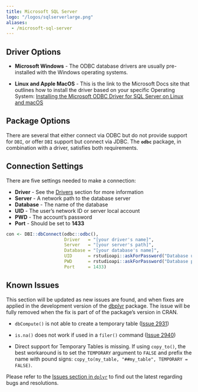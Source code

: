 ```yaml
---
title: Microsoft SQL Server
logo: "/logos/sqlserverlarge.png"
aliases:
  - /microsoft-sql-server
---
```


## Driver Options

- **Microsoft Windows**  - The ODBC database drivers are usually pre-installed with the Windows operating systems. 

- **Linux and Apple MacOS** - This is the link to the Microsoft Docs site that outlines how to install the driver based on your specific Operating System: [Installing the Microsoft ODBC Driver for SQL Server on Linux and macOS](https://docs.microsoft.com/en-us/sql/connect/odbc/linux-mac/installing-the-microsoft-odbc-driver-for-sql-server) 

## Package Options

There are several that either connect via ODBC but do not provide support for `DBI`, or offer `DBI` support but connect via JDBC.  The **`odbc`** package, in combination with a driver, satisfies both requirements.

## Connection Settings

There are five settings needed to make a connection:

  - **Driver** - See the [Drivers](/drivers) section for more information 
  - **Server** - A network path to the database server
  - **Database** - The name of the database
  - **UID** - The user's network ID or server local account
  - **PWD** - The account's password
  - **Port** - Should be set to **1433**

```r

con <- DBI::dbConnect(odbc::odbc(),
                      Driver   = "[your driver's name]",
                      Server   = "[your server's path]",
                      Database = "[your database's name]",
                      UID      = rstudioapi::askForPassword("Database user"),
                      PWD      = rstudioapi::askForPassword("Database password"),
                      Port     = 1433)

```

## Known Issues

This section will be updated as new issues are found, and when fixes are applied in the development version of the [dbplyr](https://github.com/tidyverse/dplyr) package.  The issue will be fully removed when the fix is part of of the package's version in CRAN.

- `dbCompute()` is not able to create a temporary table ([Issue 2931](https://github.com/tidyverse/dplyr/issues/2931))

- `is.na()` does not work if used in a `filer()` command ([Issue 2940](https://github.com/tidyverse/dplyr/issues/2940))

- Direct support for Temporary Tables is missing. If using `copy_to()`, the best workaround is to set the `TEMPORARY` argument to `FALSE` and prefix the name with pound signs: `copy_to(my_table, "##my_table", TEMPORARY = FALSE)`.

Please refer to the [Issues section in `dplyr`](https://github.com/tidyverse/dplyr/issues/) to find out the latest regarding bugs and resolutions.




